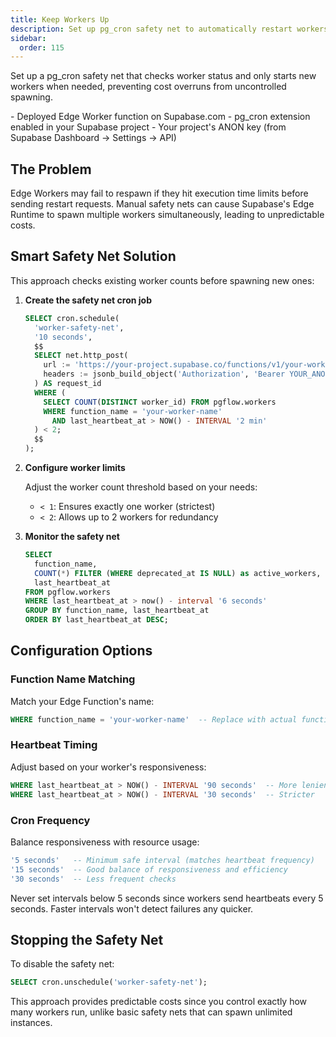```yaml
---
title: Keep Workers Up
description: Set up pg_cron safety net to automatically restart workers and prevent uncontrolled spawning on Supabase.com
sidebar:
  order: 115
---
```



Set up a pg_cron safety net that checks worker status and only starts new workers when needed, preventing cost overruns from uncontrolled spawning.

<Aside type="caution" title="Prerequisites">
- Deployed Edge Worker function on Supabase.com
- pg_cron extension enabled in your Supabase project
- Your project's ANON key (from Supabase Dashboard → Settings → API)
</Aside>

## The Problem

Edge Workers may fail to respawn if they hit execution time limits before sending restart requests. Manual safety nets can cause Supabase's Edge Runtime to spawn multiple workers simultaneously, leading to unpredictable costs.

## Smart Safety Net Solution

This approach checks existing worker counts before spawning new ones:

<Steps>

1. **Create the safety net cron job**
   ```sql
   SELECT cron.schedule(
     'worker-safety-net',
     '10 seconds',
     $$
     SELECT net.http_post(
       url := 'https://your-project.supabase.co/functions/v1/your-worker-name',
       headers := jsonb_build_object('Authorization', 'Bearer YOUR_ANON_KEY')
     ) AS request_id
     WHERE (
       SELECT COUNT(DISTINCT worker_id) FROM pgflow.workers
       WHERE function_name = 'your-worker-name' 
         AND last_heartbeat_at > NOW() - INTERVAL '2 min'
     ) < 2;
     $$
   );
   ```

2. **Configure worker limits**
   
   Adjust the worker count threshold based on your needs:
   - `< 1`: Ensures exactly one worker (strictest)
   - `< 2`: Allows up to 2 workers for redundancy

3. **Monitor the safety net**
   ```sql
   SELECT 
     function_name,
     COUNT(*) FILTER (WHERE deprecated_at IS NULL) as active_workers,
     last_heartbeat_at
   FROM pgflow.workers
   WHERE last_heartbeat_at > now() - interval '6 seconds'
   GROUP BY function_name, last_heartbeat_at
   ORDER BY last_heartbeat_at DESC;
   ```

</Steps>

## Configuration Options

### Function Name Matching
Match your Edge Function's name:
```sql
WHERE function_name = 'your-worker-name'  -- Replace with actual function name
```

### Heartbeat Timing
Adjust based on your worker's responsiveness:
```sql
WHERE last_heartbeat_at > NOW() - INTERVAL '90 seconds'  -- More lenient
WHERE last_heartbeat_at > NOW() - INTERVAL '30 seconds'  -- Stricter
```

### Cron Frequency
Balance responsiveness with resource usage:
```sql
'5 seconds'   -- Minimum safe interval (matches heartbeat frequency)
'15 seconds'  -- Good balance of responsiveness and efficiency  
'30 seconds'  -- Less frequent checks
```

<Aside type="caution" title="Minimum Interval">
Never set intervals below 5 seconds since workers send heartbeats every 5 seconds. Faster intervals won't detect failures any quicker.
</Aside>

## Stopping the Safety Net

To disable the safety net:
```sql
SELECT cron.unschedule('worker-safety-net');
```

<Aside type="tip" title="Cost Control">
This approach provides predictable costs since you control exactly how many workers run, unlike basic safety nets that can spawn unlimited instances.
</Aside>